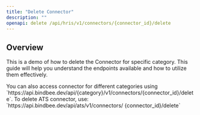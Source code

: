 ```yaml
---
title: "Delete Connector"
description: ""
openapi: delete /api/hris/v1/connectors/{connector_id}/delete
---
```


## Overview

This is a demo of how to delete the Connector for specific category. This guide will help you understand the endpoints available and how to utilize them effectively.

<Tip>
  You can also access connector for different categories using
  `https://api.bindbee.dev/api/{category}/v1/connectors/{connector_id}/delete`.
  To delete ATS connector, use: `https://api.bindbee.dev/api/ats/v1/connectors/
  {connector_id}/delete`
</Tip>
